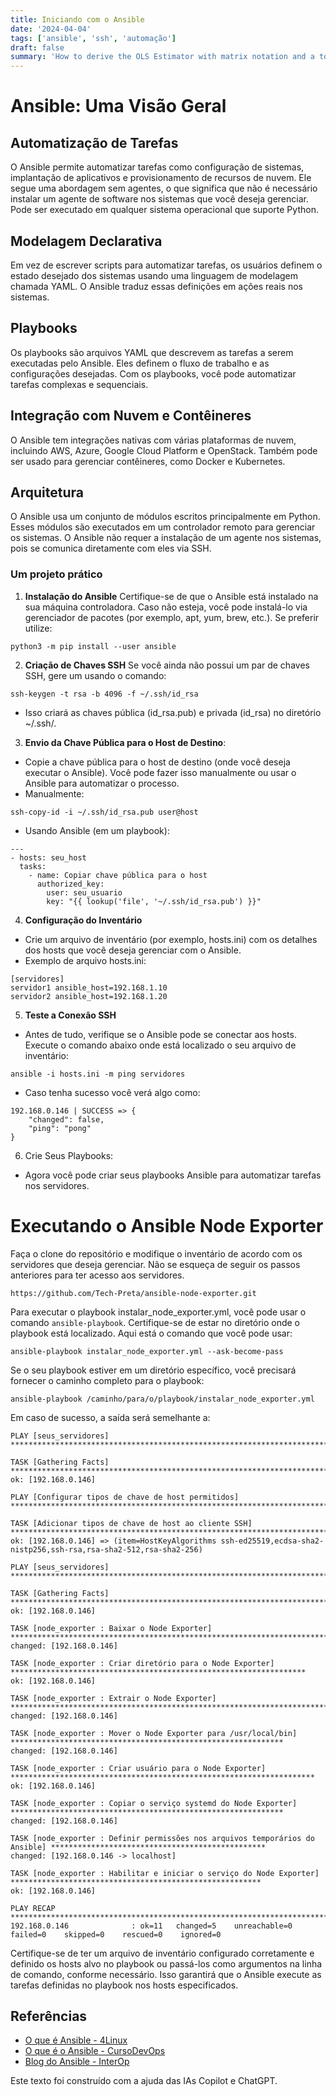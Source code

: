 ```yaml
---
title: Iniciando com o Ansible
date: '2024-04-04'
tags: ['ansible', 'ssh', 'automação']
draft: false
summary: 'How to derive the OLS Estimator with matrix notation and a tour of math typesetting using markdown with the help of KaTeX.'
---
```


# Ansible: Uma Visão Geral

## Automatização de Tarefas
O Ansible permite automatizar tarefas como configuração de sistemas, implantação de aplicativos e provisionamento de recursos de nuvem. Ele segue uma abordagem sem agentes, o que significa que não é necessário instalar um agente de software nos sistemas que você deseja gerenciar. Pode ser executado em qualquer sistema operacional que suporte Python.

## Modelagem Declarativa
Em vez de escrever scripts para automatizar tarefas, os usuários definem o estado desejado dos sistemas usando uma linguagem de modelagem chamada YAML. O Ansible traduz essas definições em ações reais nos sistemas.

## Playbooks
Os playbooks são arquivos YAML que descrevem as tarefas a serem executadas pelo Ansible. Eles definem o fluxo de trabalho e as configurações desejadas. Com os playbooks, você pode automatizar tarefas complexas e sequenciais.

## Integração com Nuvem e Contêineres
O Ansible tem integrações nativas com várias plataformas de nuvem, incluindo AWS, Azure, Google Cloud Platform e OpenStack. Também pode ser usado para gerenciar contêineres, como Docker e Kubernetes.

## Arquitetura
O Ansible usa um conjunto de módulos escritos principalmente em Python. Esses módulos são executados em um controlador remoto para gerenciar os sistemas. O Ansible não requer a instalação de um agente nos sistemas, pois se comunica diretamente com eles via SSH.

### Um projeto prático

1. **Instalação do Ansible**
Certifique-se de que o Ansible está instalado na sua máquina controladora. Caso não esteja, você pode instalá-lo via gerenciador de pacotes (por exemplo, apt, yum, brew, etc.). Se preferir utilize:
```
python3 -m pip install --user ansible
```

2. **Criação de Chaves SSH**
Se você ainda não possui um par de chaves SSH, gere um usando o comando:
```
ssh-keygen -t rsa -b 4096 -f ~/.ssh/id_rsa
```

- Isso criará as chaves pública (id_rsa.pub) e privada (id_rsa) no diretório ~/.ssh/.

3. **Envio da Chave Pública para o Host de Destino**:

- Copie a chave pública para o host de destino (onde você deseja executar o Ansible). Você pode fazer isso manualmente ou usar o Ansible para automatizar o processo.
- Manualmente:
```
ssh-copy-id -i ~/.ssh/id_rsa.pub user@host
```

- Usando Ansible (em um playbook):
```
---
- hosts: seu_host
  tasks:
    - name: Copiar chave pública para o host
      authorized_key:
        user: seu_usuario
        key: "{{ lookup('file', '~/.ssh/id_rsa.pub') }}"
```

4. **Configuração do Inventário**
- Crie um arquivo de inventário (por exemplo, hosts.ini) com os detalhes dos hosts que você deseja gerenciar com o Ansible.
- Exemplo de arquivo hosts.ini:
```
[servidores]
servidor1 ansible_host=192.168.1.10
servidor2 ansible_host=192.168.1.20
```

5. **Teste a Conexão SSH**
- Antes de tudo, verifique se o Ansible pode se conectar aos hosts. Execute o comando abaixo onde está localizado o seu arquivo de inventário:

```
ansible -i hosts.ini -m ping servidores
```

- Caso tenha sucesso você verá algo como:
```
192.168.0.146 | SUCCESS => {
    "changed": false,
    "ping": "pong"
}
```

6. Crie Seus Playbooks:
- Agora você pode criar seus playbooks Ansible para automatizar tarefas nos servidores.

# Executando o Ansible Node Exporter

Faça o clone do repositório e modifique o inventário de acordo com os servidores que deseja gerenciar. Não se esqueça de seguir os passos anteriores para ter acesso aos servidores.
```
https://github.com/Tech-Preta/ansible-node-exporter.git
```

Para executar o playbook instalar_node_exporter.yml, você pode usar o comando `ansible-playbook`. Certifique-se de estar no diretório onde o playbook está localizado. Aqui está o comando que você pode usar:
```
ansible-playbook instalar_node_exporter.yml --ask-become-pass
```

Se o seu playbook estiver em um diretório específico, você precisará fornecer o caminho completo para o playbook:
```
ansible-playbook /caminho/para/o/playbook/instalar_node_exporter.yml
```

Em caso de sucesso, a saída será semelhante a:

```
PLAY [seus_servidores] *******************************************************************************************************

TASK [Gathering Facts] *******************************************************************************************************
ok: [192.168.0.146]

PLAY [Configurar tipos de chave de host permitidos] **************************************************************************

TASK [Adicionar tipos de chave de host ao cliente SSH] ***********************************************************************
ok: [192.168.0.146] => (item=HostKeyAlgorithms ssh-ed25519,ecdsa-sha2-nistp256,ssh-rsa,rsa-sha2-512,rsa-sha2-256)

PLAY [seus_servidores] *******************************************************************************************************

TASK [Gathering Facts] *******************************************************************************************************
ok: [192.168.0.146]

TASK [node_exporter : Baixar o Node Exporter] ********************************************************************************
changed: [192.168.0.146]

TASK [node_exporter : Criar diretório para o Node Exporter] ******************************************************************
ok: [192.168.0.146]

TASK [node_exporter : Extrair o Node Exporter] *******************************************************************************
changed: [192.168.0.146]

TASK [node_exporter : Mover o Node Exporter para /usr/local/bin] *************************************************************
changed: [192.168.0.146]

TASK [node_exporter : Criar usuário para o Node Exporter] ********************************************************************
ok: [192.168.0.146]

TASK [node_exporter : Copiar o serviço systemd do Node Exporter] *************************************************************
changed: [192.168.0.146]

TASK [node_exporter : Definir permissões nos arquivos temporários do Ansible] ************************************************
changed: [192.168.0.146 -> localhost]

TASK [node_exporter : Habilitar e iniciar o serviço do Node Exporter] ********************************************************
ok: [192.168.0.146]

PLAY RECAP *******************************************************************************************************************
192.168.0.146              : ok=11   changed=5    unreachable=0    failed=0    skipped=0    rescued=0    ignored=0   
```

Certifique-se de ter um arquivo de inventário configurado corretamente e definido os hosts alvo no playbook ou passá-los como argumentos na linha de comando, conforme necessário. Isso garantirá que o Ansible execute as tarefas definidas no playbook nos hosts especificados.


## Referências
- [O que é Ansible - 4Linux](https://4linux.com.br/o-que-e-ansible/)
- [O que é o Ansible - CursoDevOps](https://cursodevops.com.br/o-que-e-o-ansible/)
- [Blog do Ansible - InterOp](https://www.interop.com.br/blog/ansible/)

Este texto foi construído com a ajuda das IAs Copilot e ChatGPT.
